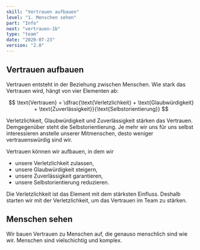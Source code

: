 ```yaml
---
skill: "Vertrauen aufbauen"
level: "1. Menschen sehen"
part: "Info"
next: "vertrauen-1b"
type: "team"
date: "2020-07-23"
version: "2.0"
---
```



<Row className="tutsegment"> 
<Col>

## Vertrauen aufbauen

Vertrauen entsteht in der Beziehung zwischen Menschen.
Wie stark das Vertrauen wird, hängt von vier Elementen ab:

$$
\text{Vertrauen} = \dfrac{\text{Verletzlichkeit} + \text{Glaubwürdigkeit} + \text{Zuverlässigkeit}}{\text{Selbstorientierung}}
$$

Verletzlichkeit, Glaubwürdigkeit und Zuverlässigkeit stärken das Vertrauen.
Demgegenüber steht die Selbstorientierung. 
Je mehr wir uns für uns selbst interessieren anstelle unserer Mitmenschen, 
desto weniger vertrauenswürdig sind wir.

Vertrauen können wir aufbauen, in dem wir
* unsere Verletzlichkeit zulassen,
* unsere Glaubwürdigkeit steigern,
* unsere Zuverlässigkeit garantieren,
* unsere Selbstorientierung reduzieren.

Die Verletzlichkeit ist das Element mit dem stärksten Einfluss.
Deshalb starten wir mit der Verletzlichkeit, um das Vertrauen im Team zu stärken.

</Col>
</Row>


<Row className="tutsegment"> 
<Col>

## Menschen sehen

Wir bauen Vertrauen zu Menschen auf, die genauso menschlich sind wie wir.
Menschen sind vielschichtig und komplex.


</Col>
</Row>
